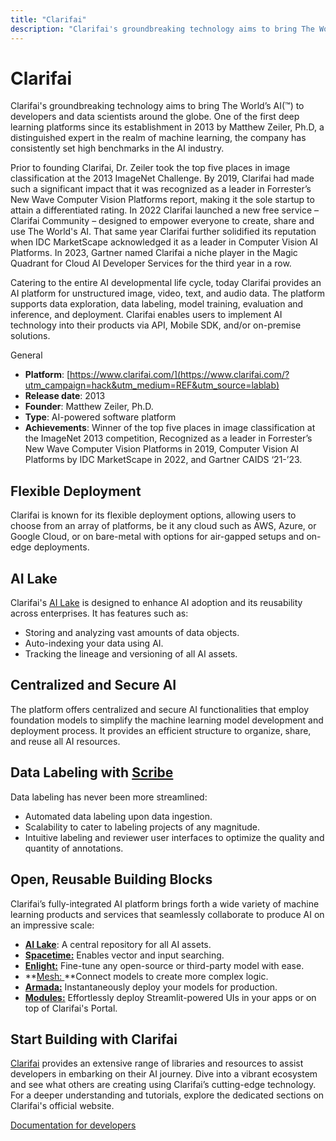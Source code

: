 ```yaml
---
title: "Clarifai"
description: "Clarifai's groundbreaking technology aims to bring The World’s AI to developers and data scientists around the globe."
---
```


# **Clarifai**

Clarifai's groundbreaking technology aims to bring The World’s AI(™) to developers and data scientists around the globe. One of the first deep learning platforms since its establishment in 2013 by Matthew Zeiler, Ph.D, a distinguished expert in the realm of machine learning, the company has consistently set high benchmarks in the AI industry.  

Prior to founding Clarifai, Dr. Zeiler took the top five places in image classification at the 2013 ImageNet Challenge. By 2019, Clarifai had made such a significant impact that it was recognized as a leader in Forrester’s New Wave Computer Vision Platforms report, making it the sole startup to attain a differentiated rating. In 2022 Clarifai launched a new free service – Clarifai Community – designed to empower everyone to create, share and use The World's AI. That same year Clarifai further solidified its reputation when IDC MarketScape acknowledged it as a leader in Computer Vision AI Platforms. In 2023, Gartner named Clarifai a niche player in the Magic Quadrant for Cloud AI Developer Services for the third year in a row.

Catering to the entire AI developmental life cycle, today Clarifai provides an AI platform for unstructured image, video, text, and audio data. The platform supports data exploration, data labeling, model training, evaluation and inference, and deployment. Clarifai enables users to implement AI technology into their products via API, Mobile SDK, and/or on-premise solutions.

General

* **Platform**: [https://www.clarifai.com/](https://www.clarifai.com/?utm_campaign=hack&utm_medium=REF&utm_source=lablab)
* **Release date**: 2013
* **Founder**: Matthew Zeiler, Ph.D.
* **Type**: AI-powered software platform
* **Achievements**: Winner of the top five places in image classification at the ImageNet 2013 competition, Recognized as a leader in Forrester’s New Wave Computer Vision Platforms in 2019, Computer Vision AI Platforms by IDC MarketScape in 2022, and Gartner CAIDS ‘21-’23.


## **Flexible Deployment**

Clarifai is known for its flexible deployment options, allowing users to choose from an array of platforms, be it any cloud such as AWS, Azure, or Google Cloud, or on bare-metal with options for air-gapped setups and on-edge deployments.


## **AI Lake**

Clarifai's [AI Lake](https://www.clarifai.com/products/ai-lake?utm_campaign=hack&utm_medium=REF&utm_source=lablab) is designed to enhance AI adoption and its reusability across enterprises. It has features such as:

* Storing and analyzing vast amounts of data objects.
* Auto-indexing your data using AI.
* Tracking the lineage and versioning of all AI assets.


## **Centralized and Secure AI**

The platform offers centralized and secure AI functionalities that employ foundation models to simplify the machine learning model development and deployment process. It provides an efficient structure to organize, share, and reuse all AI resources.


## **Data Labeling with [Scribe](https://www.clarifai.com/products/scribe-data-labeling-platform?utm_source=lablab&utm_medium=REF&utm_campaign=hack)**

Data labeling has never been more streamlined:

* Automated data labeling upon data ingestion.
* Scalability to cater to labeling projects of any magnitude.
* Intuitive labeling and reviewer user interfaces to optimize the quality and quantity of annotations.


## **Open, Reusable Building Blocks**

Clarifai’s fully-integrated AI platform brings forth a wide variety of machine learning products and services that seamlessly collaborate to produce AI on an impressive scale:

* **[AI Lake](https://www.clarifai.com/products/ai-lake?utm_campaign=hack&utm_medium=REF&utm_source=lablab)**: A central repository for all AI assets.
* **[Spacetime:](https://www.clarifai.com/products/spacetime-ai-search-engine?utm_source=lablab&utm_medium=REF&utm_campaign=hack)** Enables vector and input searching.
* **[Enlight:](https://www.clarifai.com/products/enlight-model-training?utm_source=lablab&utm_medium=REF&utm_campaign=hack)** Fine-tune any open-source or third-party model with ease.
* **[Mesh: ](https://www.clarifai.com/products/mesh-workflows?utm_source=lablab&utm_medium=REF&utm_campaign=hack)**Connect models to create more complex logic.
* **[Armada:](https://www.clarifai.com/products/armada-ml-prediction?utm_source=lablab&utm_medium=REF&utm_campaign=hack)** Instantaneously deploy your models for production.
* **[Modules:](https://www.clarifai.com/products/modules?utm_source=lablab&utm_medium=REF&utm_campaign=hack)** Effortlessly deploy Streamlit-powered UIs in your apps or on top of Clarifai's Portal.


## **Start Building with Clarifai**

[Clarifai](https://www.clarifai.com?utm_campaign=hack&utm_medium=REF&utm_source=lablab) provides an extensive range of libraries and resources to assist developers in embarking on their AI journey. Dive into a vibrant ecosystem and see what others are creating using Clarifai’s cutting-edge technology. For a deeper understanding and tutorials, explore the dedicated sections on Clarifai's official website.

[Documentation for developers](https://docs.clarifai.com/?__hstc=26175983.bdf9b71a28e0ff4de554f934c0888802.1691415106729.1692192315079.1692199225102.8&__hssc=26175983.3.1692199225102&__hsfp=738339068)
